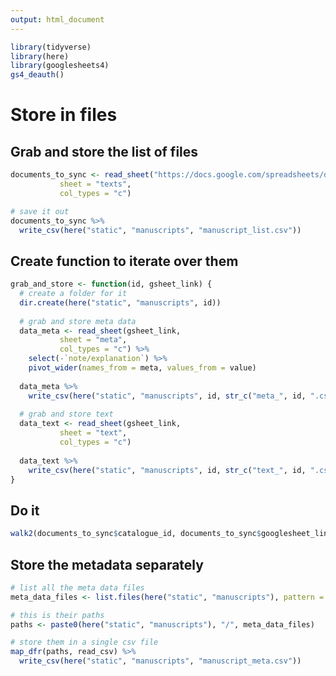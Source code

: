 ```yaml
---
output: html_document
---
```


```r
library(tidyverse)
library(here)
library(googlesheets4)
gs4_deauth()

```

# Store in files
## Grab and store the list of files
```r
documents_to_sync <- read_sheet("https://docs.google.com/spreadsheets/d/10pwVATuDKQDj7_X67Bc_EDO5Wm6wgVvCG8N7fIiC2Y4/edit?usp=sharing",
           sheet = "texts",
           col_types = "c")

# save it out
documents_to_sync %>% 
  write_csv(here("static", "manuscripts", "manuscript_list.csv"))
```

## Create function to iterate over them
```r
grab_and_store <- function(id, gsheet_link) {
  # create a folder for it
  dir.create(here("static", "manuscripts", id))
  
  # grab and store meta data
  data_meta <- read_sheet(gsheet_link,
           sheet = "meta",
           col_types = "c") %>% 
    select(-`note/explanation`) %>% 
    pivot_wider(names_from = meta, values_from = value)
  
  data_meta %>% 
    write_csv(here("static", "manuscripts", id, str_c("meta_", id, ".csv")))
  
  # grab and store text
  data_text <- read_sheet(gsheet_link,
           sheet = "text",
           col_types = "c")
  
  data_text %>% 
    write_csv(here("static", "manuscripts", id, str_c("text_", id, ".csv")))
}

```

## Do it
```r
walk2(documents_to_sync$catalogue_id, documents_to_sync$googlesheet_link, grab_and_store)
```

## Store the metadata separately
```r
# list all the meta data files
meta_data_files <- list.files(here("static", "manuscripts"), pattern = "^meta_", recursive = TRUE)

# this is their paths
paths <- paste0(here("static", "manuscripts"), "/", meta_data_files)

# store them in a single csv file
map_dfr(paths, read_csv) %>% 
  write_csv(here("static", "manuscripts", "manuscript_meta.csv"))
```

